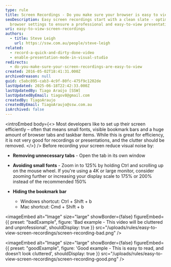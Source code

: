 ```yaml
---
type: rule
title: Screen Recordings - Do you make sure your browser is easy to view?
seoDescription: Easy screen recordings start with a clean slate - optimize your
  browser settings to ensure a professional and easy-to-view presentation.
uri: easy-to-view-screen-recordings
authors:
  - title: Steve Leigh
    url: https://ssw.com.au/people/steve-leigh
related:
  - record-a-quick-and-dirty-done-video
  - enable-presentation-mode-in-visual-studio
redirects:
  - do-you-make-sure-your-screen-recordings-are-easy-to-view
created: 2016-05-02T18:41:31.000Z
archivedreason: null
guid: c5abc895-cab3-4c9f-80fc-475f9c1202de
lastUpdated: 2025-06-18T22:42:33.000Z
lastUpdatedBy: Tiago Araújo [SSW]
lastUpdatedByEmail: tiagov8@gmail.com
createdBy: TiagoAraujo
createdByEmail: TiagoAraujo@ssw.com.au
isArchived: false
---
```


<introEmbed
  body={<>
Most developers like to set up their screen efficiently – often that means small fonts, visible bookmark bars and a huge amount of browser tabs and taskbar items. While this is great for efficiency, it is not very good for recordings or presentations, and the clutter should be removed.
  </>}
/>
Before recording your screen reduce visual noise by:

* **Removing unnecessary tabs** - Open the tab in its own window
* **Avoiding small fonts** - Zoom in to 125% by holding Ctrl and scrolling up on the mouse wheel. If you're using a 4K or large monitor, consider zooming further or increasing your display scale to 175% or 200% instead of the recommended 150%
* **Hiding the bookmark bar**

  * Windows shortcut: Ctrl + Shift + b
  * Mac shortcut: Cmd + Shift + b

<imageEmbed
  alt="Image"
  size="large"
  showBorder={false}
  figureEmbed={{
    preset: "badExample",
    figure: 'Bad example - This video will be cluttered and unprofessional',
    shouldDisplay: true
  }}
  src="/uploads/rules/easy-to-view-screen-recordings/screen-recording-bad.png"
/>

<imageEmbed
  alt="Image"
  size="large"
  showBorder={false}
  figureEmbed={{
    preset: "goodExample",
    figure: 'Good example - This is easy to read, and doesn’t look cluttered',
    shouldDisplay: true
  }}
  src="/uploads/rules/easy-to-view-screen-recordings/screen-recording-good.png"
/>
